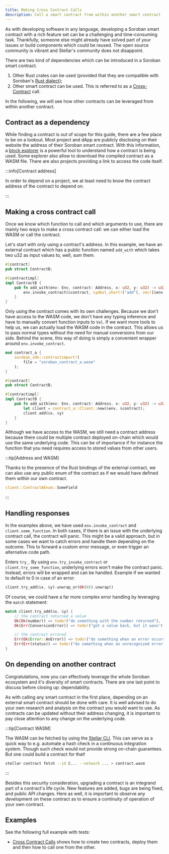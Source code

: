 ```yaml
---
title: Making Cross Contract Calls
description: Call a smart contract from within another smart contract
---
```


As with developing software in any language, developing a Soroban smart contract with a rich feature set can be a challenging and time-consuming task. Thankfully, someone else might already have solved part of your issues or build components which could be reused. The open source community is vibrant and Stellar's community does not disappoint.

There are two kind of dependencies which can be introduced in a Soroban smart contract.

1. Other Rust crates can be used (provided that they are compatible with Soroban's [Rust dialect](../../../learn/encyclopedia/contract-development/rust-dialect.mdx));
2. Other smart contract can be used. This is referred to as a [Cross-Contract](../../../learn/encyclopedia/contract-development/contract-interactions/cross-contract.mdx) call.

In the following, we will see how other contracts can be leveraged from within another contract.

## Contract as a dependency

While finding a contract is out of scope for this guide, there are a few place to be on a lookout. Most project and dApp are publicly disclosing on their website the address of their Soroban smart contract. With this information, a [block explorer](../../../tools/developer-tools/block-explorers.mdx) is a powerful tool to understand how a contract is being used. Some explorer also allow to download the compiled contract as a WASM file. There are also projects providing a link to access the code itself.

:::info[Contract address]

In order to depend on a project, we at least need to know the contract address of the contract to depend on.

:::

## Making a cross contract call

Once we know which function to call and which arguments to use, there are mainly two ways to make a cross contract call: we can either load the WASM or call the contract.

Let's start with only using a contract's address. In this example, we have an external contract which has a public function named `add_with` which takes two u32 as input values to, well, sum them.

```rust
#[contract]
pub struct ContractB;

#[contractimpl]
impl ContractB {
    pub fn add_with(env: Env, contract: Address, x: u32, y: u32) -> u32 {
        env.invoke_contract(&contract, symbol_short!("add"), vec![&env, x.to_val(), y.to_val()])
    }
}
```

Only using the contract comes with its own challenges. Because we don't have access to the WASM code, we don't have any typing inference and have to manually convert function inputs to `Val`. If we want more tools to help us, we can actually load the WASM code in the contract. This allows us to pass normal types without the need for manual conversions from our side. Behind the scene, this way of doing is simply a convenient wrapper around `env.invoke_contract`.

```rust
mod contract_a {
    soroban_sdk::contractimport!(
        file = "soroban_contract_a.wasm"
    );
}

#[contract]
pub struct ContractB;

#[contractimpl]
impl ContractB {
    pub fn add_with(env: Env, contract: Address, x: u32, y: u32) -> u32 {
        let client = contract_a::Client::new(&env, &contract);
        client.add(&x, &y)
    }
}
```

Although we have access to the WASM, we still need a contract address because there could be multiple contract deployed on-chain which would use the same underlying code. This can be of importance if for instance the function that you need requires access to stored values from other users.

:::tip[Address and WASM]

Thanks to the presence of the Rust bindings of the external contract, we can also use any public enum of the contract as if we would have defined them within our own contract.

```rust
client::ContractAEnum::SomeField
```

:::

## Handling responses

In the examples above, we have used `env.invoke_contract` and `client.some_function`. In both cases, if there is an issue with the underlying contract call, the contract will panic. This might be a valid approach, but in some cases we want to catch errors and handle them depending on the outcome. This to forward a custom error message, or even trigger an alternative code path.

Enters `try_`. By using `env.try_invoke_contract` or `client.try_some_function`, underlying errors won't make the contract panic. Instead, errors will be wrapped and can be handled. Example if we wanted to default to 0 in case of an error:

```rust
client.try_add(&x, &y).unwrap_or(Ok(0)).unwrap()
```

Of course, we could have a far more complex error handling by leveraging the `match` statement:

```rust
match client.try_add(&x, &y) {
    // the contract returned a value
    Ok(Ok(number)) => todo!("do something with the number returned"),
    Ok(Err(ConversionError)) => todo!("got a value back, but it wasn't a number like we expected"),

    // the contract errored
    Err(Ok(Error::AnError)) => todo!("do something when an error occurs that the contract included in its contract spec"),
    Err(Err(status)) => todo!("do something when an unrecognized error, or system error, occurs"),
}
```

## On depending on another contract

Congratulations, now you can effectively leverage the whole Soroban ecosystem and it's diversity of smart contracts. There are one last point to discuss before closing up: dependability.

As with calling any smart contract in the first place, depending on an external smart contract should be done with care. It is well advised to do your own research and analysis on the contract you would want to use. As contracts can be updated without their address changing, it is important to pay close attention to any change on the underlying code.

:::tip[Contract WASM]

The WASM can be fetched by using the [Stellar CLI](../../../tools/developer-tools/cli). This can serve as a quick way to e.g. automate a hash check in a continuous integration system. Though such check would not provide strong on-chain guarantees. But one could build a contract for that!

```bash
stellar contract fetch --id C... --network ... > contract.wasm
```

:::

Besides this security consideration, upgrading a contract is an integrand part of a contract's life cycle. New features are added, bugs are being fixed, and public API changes. Here as well, it is important to observe any development on these contract as to ensure a continuity of operation of your own contract.

## Examples

See the following full example with tests:

- [Cross Contract Calls](../../smart-contracts/example-contracts/cross-contract-call.mdx) shows how to create two contracts, deploy them and then how to call one from the other.
